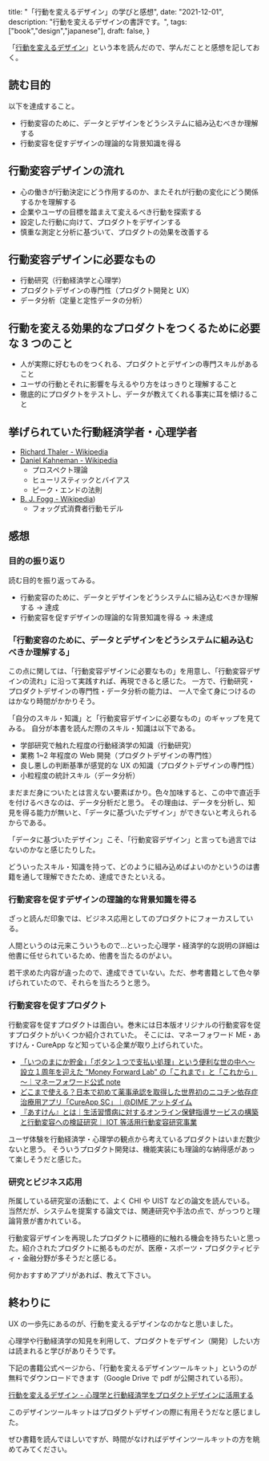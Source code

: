   title: "「行動を変えるデザイン」の学びと感想",
  date: "2021-12-01",
  description: "行動を変えるデザインの書評です。",
  tags: ["book","design","japanese"],
  draft: false,
}


「[行動を変えるデザイン](https://amzn.to/3Cv3ke7)」という本を読んだので、学んだことと感想を記しておく。

## 読む目的

以下を達成すること。

- 行動変容のために、データとデザインをどうシステムに組み込むべきか理解する
- 行動変容を促すデザインの理論的な背景知識を得る

## 行動変容デザインの流れ

- 心の働きが行動決定にどう作用するのか、またそれが行動の変化にどう関係するかを理解する
- 企業やユーザの目標を踏まえて変えるべき行動を探索する
- 設定した行動に向けて、プロダクトをデザインする
- 慎重な測定と分析に基づいて、プロダクトの効果を改善する

## 行動変容デザインに必要なもの

- 行動研究（行動経済学と心理学）
- プロダクトデザインの専門性（プロダクト開発と UX）
- データ分析（定量と定性データの分析）

## 行動を変える効果的なプロダクトをつくるために必要な 3 つのこと

- 人が実際に好むものをつくれる、プロダクトとデザインの専門スキルがあること
- ユーザの行動とそれに影響を与えるやり方をはっきりと理解すること
- 徹底的にプロダクトをテストし、データが教えてくれる事実に耳を傾けること

## 挙げられていた行動経済学者・心理学者

- [Richard Thaler - Wikipedia](https://en.wikipedia.org/wiki/Richard_Thaler)
- [Daniel Kahneman - Wikipedia](https://en.wikipedia.org/wiki/Daniel_Kahneman)
  - プロスペクト理論
  - ヒューリスティックとバイアス
  - ピーク・エンドの法則
- [B. J. Fogg - Wikipedia](https://en.wikipedia.org/wiki/B._J._Fogg))
  - フォッグ式消費者行動モデル

## 感想

### 目的の振り返り

読む目的を振り返ってみる。

- 行動変容のために、データとデザインをどうシステムに組み込むべきか理解する -> 達成
- 行動変容を促すデザインの理論的な背景知識を得る -> 未達成

### 「行動変容のために、データとデザインをどうシステムに組み込むべきか理解する」

この点に関しては、「行動変容デザインに必要なもの」を用意し、「行動変容デザインの流れ」に沿って実践すれば、再現できると感じた。
一方で、行動研究・プロダクトデザインの専門性・データ分析の能力は、 一人で全て身につけるのはかなり時間がかかりそう。

「自分のスキル・知識」と「行動変容デザインに必要なもの」のギャップを見てみる。
自分が本書を読んだ際のスキル・知識は以下である。

- 学部研究で触れた程度の行動経済学の知識（行動研究）
- 業務 1~2 年程度の Web 開発（プロダクトデザインの専門性）
- 良し悪しの判断基準が感覚的な UX の知識（プロダクトデザインの専門性）
- 小粒程度の統計スキル（データ分析）

まだまだ身についたとは言えない要素ばかり。色々加味すると、この中で直近手を付けるべきなのは、データ分析だと思う。
その理由は、データを分析し、知見を得る能力が無いと、「データに基づいたデザイン」ができないと考えられるからである。

「データに基づいたデザイン」こそ、「行動変容デザイン」と言っても過言ではないのかなと感じたりした。

どういったスキル・知識を持って、どのように組み込めばよいのかというのは書籍を通して理解できたため、達成できたといえる。

### 行動変容を促すデザインの理論的な背景知識を得る

ざっと読んだ印象では、ビジネス応用としてのプロダクトにフォーカスしている。

人間というのは元来こういうもので…といった心理学・経済学的な説明の詳細は他書に任せられているため、他書を当たるのがよい。

若干求めた内容が違ったので、達成できていない。ただ、参考書籍として色々挙げられていたので、それらを当たろうと思う。

### 行動変容を促すプロダクト

行動変容を促すプロダクトは面白い。巻末には日本版オリジナルの行動変容を促すプロダクトがいくつか紹介されていた。
そこには、マネーフォワード ME・あすけん・CureApp など知っている企業が取り上げられていた。

- [「いつのまにか貯金」「ボタン１つで支払い処理」という便利な世の中へ～設立１周年を迎えた ”Money Forward Lab” の「これまで」と「これから」～｜マネーフォワード公式 note](https://note.moneyforward.com/n/n2ba7fdc27954)
- [どこまで使える？日本で初めて薬事承認を取得した世界初のニコチン依存症治療用アプリ「CureApp SC」｜@DIME アットダイム](https://dime.jp/genre/1087436/)
- [『あすけん』とは｜生活習慣病に対するオンライン保健指導サービスの構築と行動変容への検証研究｜ IOT 等活用行動変容研究事業](http://k-slim.w3.kanazawa-u.ac.jp/greeting/about_asuken.html)

ユーザ体験を行動経済学・心理学の観点から考えているプロダクトはいまだ数少ないと思う。
そういうプロダクト開発は、機能実装にも理論的な納得感があって楽しそうだと感じた。

### 研究とビジネス応用

所属している研究室の活動にて、よく CHI や UIST などの論文を読んでいる。当然だが、システムを提案する論文では、関連研究や手法の点で、がっつりと理論背景が書かれている。

行動変容デザインを再現したプロダクトに積極的に触れる機会を持ちたいと思った。紹介されたプロダクトに拠るものだが、医療・スポーツ・プロダクティビティ・金融分野が多そうだと感じる。

何かおすすめアプリがあれば、教えて下さい。

## 終わりに

UX の一歩先にあるのが、行動を変えるデザインなのかなと思いました。

心理学や行動経済学の知見を利用して、プロダクトをデザイン（開発）したい方は読まれると学びがありそうです。

下記の書籍公式ページから、「行動を変えるデザインツールキット」というのが無料でダウンロードできます（Google Drive で pdf が公開されている形）。

[行動を変えるデザイン - 心理学と行動経済学をプロダクトデザインに活用する](https://designing-for-behavior-change.jp/)

このデザインツールキットはプロダクトデザインの際に有用そうだなと感じました。

ぜひ書籍を読んでほしいですが、時間がなければデザインツールキットの方を眺めてみてください。
